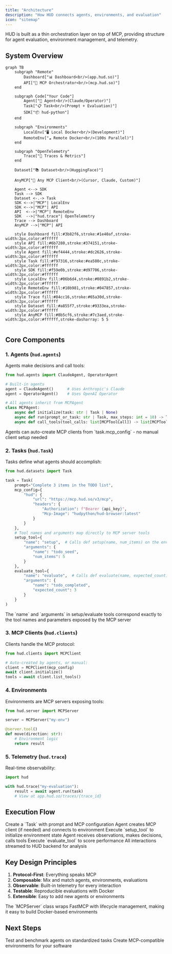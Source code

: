 ```yaml
---
title: "Architecture"
description: "How HUD connects agents, environments, and evaluation"
icon: "sitemap"
---
```


HUD is built as a thin orchestration layer on top of MCP, providing structure for agent evaluation, environment management, and telemetry.

## System Overview

```mermaid
graph TB
    subgraph "Remote"
        Dashboard["📊 Dashboard<br/>(app.hud.so)"]
        API["🔌 MCP Orchestrator<br/>(mcp.hud.so)"]
    end
    
    subgraph Code["Your Code"]
        Agent["🤖 Agent<br/>(Claude/Operator)"]
        Task["📋 Task<br/>(Prompt + Evaluation)"]
        SDK["📦 hud-python"]
    end
    
    subgraph "Environments"
        LocalEnv["🖥️ Local Docker<br/>(Development)"]
        RemoteEnv["☁️ Remote Docker<br/>(100s Parallel)"]
    end
    
    subgraph "OpenTelemetry"
        Trace["📡 Traces & Metrics"]
    end
    
    Dataset["📚 Dataset<br/>(HuggingFace)"]
    
    AnyMCP["🔗 Any MCP Client<br/>(Cursor, Claude, Custom)"]
    
    Agent <--> SDK
    Task --> SDK
    Dataset <-.-> Task
    SDK <-->|"MCP"| LocalEnv
    SDK <-->|"MCP"| API
    API  <-->|"MCP"| RemoteEnv
    SDK  -->|"hud.trace"| OpenTelemetry
    Trace --> Dashboard
    AnyMCP -->|"MCP"| API
    
    style Dashboard fill:#3b82f6,stroke:#1e40af,stroke-width:2px,color:#ffffff
    style API fill:#6b7280,stroke:#374151,stroke-width:2px,color:#ffffff
    style Agent fill:#ef4444,stroke:#dc2626,stroke-width:2px,color:#ffffff
    style Task fill:#f97316,stroke:#ea580c,stroke-width:2px,color:#ffffff
    style SDK fill:#f59e0b,stroke:#d97706,stroke-width:2px,color:#ffffff
    style LocalEnv fill:#06b6d4,stroke:#0891b2,stroke-width:2px,color:#ffffff
    style RemoteEnv fill:#10b981,stroke:#047857,stroke-width:2px,color:#ffffff
    style Trace fill:#84cc16,stroke:#65a30d,stroke-width:2px,color:#ffffff
    style Dataset fill:#a855f7,stroke:#9333ea,stroke-width:2px,color:#ffffff
    style AnyMCP fill:#8b5cf6,stroke:#7c3aed,stroke-width:2px,color:#ffffff,stroke-dasharray: 5 5
  
```

## Core Components

### 1. Agents (`hud.agents`)

Agents make decisions and call tools:

```python
from hud.agents import ClaudeAgent, OperatorAgent

# Built-in agents
agent = ClaudeAgent()      # Uses Anthropic's Claude
agent = OperatorAgent()    # Uses OpenAI Operator

# All agents inherit from MCPAgent
class MCPAgent:
    async def initialize(task: str | Task | None)
    async def run(prompt_or_task: str | Task, max_steps: int = 10) -> Trace
    async def call_tools(tool_calls: list[MCPToolCall]) -> list[MCPToolResult]
```

<Note>
Agents can auto-create MCP clients from `task.mcp_config` - no manual client setup needed
</Note>

### 2. Tasks (`hud.Task`)

Tasks define what agents should accomplish:

```python
from hud.datasets import Task

task = Task(
    prompt="Complete 3 items in the TODO list",
    mcp_config={
        "hud": {
            "url": "https://mcp.hud.so/v3/mcp",
            "headers": {
                "Authorization": f"Bearer {api_key}",
                "Mcp-Image": "hudpython/hud-browser:latest"
            }
        }
    },
    # Tool names and arguments map directly to MCP server tools
    setup_tool={
        "name": "setup",  # Calls def setup(name, num_items) on the environment
        "arguments": {
            "name": "todo_seed",
            "num_items": 5
        }
    },
    evaluate_tool={
        "name": "evaluate",  # Calls def evaluate(name, expected_count) on the environment
        "arguments": {
            "name": "todo_completed",
            "expected_count": 3
        }
    }
)
```

<Note>
The `name` and `arguments` in setup/evaluate tools correspond exactly to the tool names and parameters exposed by the MCP server
</Note>

### 3. MCP Clients (`hud.clients`)

Clients handle the MCP protocol:

```python
from hud.clients import MCPClient

# Auto-created by agents, or manual:
client = MCPClient(mcp_config)
await client.initialize()
tools = await client.list_tools()
```

### 4. Environments

Environments are MCP servers exposing tools:

```python
from hud.server import MCPServer

server = MCPServer("my-env")

@server.tool()
def move(direction: str):
    # Environment logic
    return result
```

### 5. Telemetry (`hud.trace`)

Real-time observability:

```python
import hud

with hud.trace("my-evaluation"):
    result = await agent.run(task)
    # View at app.hud.so/traces/{trace_id}
```

## Execution Flow

<Steps>
<Step title="Task Definition">
  Create a `Task` with prompt and MCP configuration
</Step>

<Step title="Agent Initialization">
  Agent creates MCP client (if needed) and connects to environment
</Step>

<Step title="Setup Phase">
  Execute `setup_tool` to initialize environment state
</Step>

<Step title="Execution Loop">
  Agent receives observations, makes decisions, calls tools
</Step>

<Step title="Evaluation">
  Execute `evaluate_tool` to score performance
</Step>

<Step title="Telemetry">
  All interactions streamed to HUD backend for analysis
</Step>
</Steps>

## Key Design Principles

1. **Protocol-First**: Everything speaks MCP
2. **Composable**: Mix and match agents, environments, evaluations
3. **Observable**: Built-in telemetry for every interaction
4. **Testable**: Reproducible evaluations with Docker
5. **Extensible**: Easy to add new agents or environments

<Note>
The `MCPServer` class wraps FastMCP with lifecycle management, making it easy to build Docker-based environments
</Note>

## Next Steps

<CardGroup cols={2}>
<Card title="Evaluate Agents" icon="robot" href="/evaluate-agents">
  Test and benchmark agents on standardized tasks
</Card>

<Card title="Build Environments" icon="cube" href="/build-environments">
  Create MCP-compatible environments for your software
</Card>
</CardGroup>

